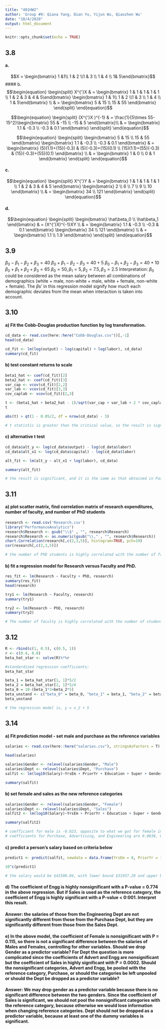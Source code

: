 ```yaml
---
title: "401HW2"
author: 'Group #9: Qiana Yang, Dian Yu, Yijun Wu, Qiaozhen Wu'
date: "10/4/2020"
output: html_document
---
```


```r
knitr::opts_chunk$set(echo = TRUE)
```

## 3.8 
#### a.
$$X = \begin{bmatrix} 1 &1\\ 1 & 2 \\1 & 3 \\ 1 & 4 \\ 1& 5\end{bmatrix}$$
#### b.
$$\begin{equation}
\begin{split}
X^{'}X 
& = \begin{bmatrix} 1 & 1 & 1 & 1 & 1 \\ 1 & 2 & 3 & 4 & 5\end{bmatrix}
\begin{bmatrix} 1 & 1\\ 1 & 2 \\1 & 3 \\ 1 & 4 \\ 1 & 5\end{bmatrix} \\
& = \begin{bmatrix} 5 & 15 \\ 15 & 55 \end{bmatrix}
\end{split}
\end{equation}$$

$$\begin{equation}
\begin{split}
(X^{'}X )^{-1}
& = \frac{1}{5\times 55-15^2}\begin{bmatrix} 55 & -15 \\ -15 & 5 \end{bmatrix}\\
& = \begin{bmatrix} 1.1 & -0.3 \\ -0.3 & 0.1 \end{bmatrix}
\end{split}
\end{equation}$$

$$\begin{equation}
\begin{split}
\begin{bmatrix} 5 & 15 \\ 15 & 55 \end{bmatrix} \begin{bmatrix} 1.1 & -0.3 \\ -0.3 & 0.1 \end{bmatrix}
& = \begin{bmatrix} (5)(1.1)+(15)(-0.3) & (5)(-0.3)+(15)(0.1) \\ (15)(1.1)+(55)(-0.3) & (15)(-0.3)+(55)(0.1) \end{bmatrix} \\
& = \begin{bmatrix} 1 & 0 \\ 0 & 1 \end{bmatrix}
\end{split}
\end{equation}$$

#### c.
$$\begin{equation}
\begin{split}
X^{'}Y
& = \begin{bmatrix} 1 & 1 & 1 & 1 & 1 \\ 1 & 2 & 3 & 4 & 5 \end{bmatrix} \begin{bmatrix} 2 \\ 6 \\ 7 \\ 9 \\ 10 \end{bmatrix} \\ 
& = \begin{bmatrix} 34 \\ 121 \end{bmatrix}
\end{split}
\end{equation}$$

#### d.
$$\begin{equation}
\begin{split}
\begin{bmatrix} \hat\beta_0 \\ \hat\beta_1 \end{bmatrix}
& = (X^{'}X)^{-1}XY \\
& = \begin{bmatrix} 1.1 & -0.3 \\ -0.3 & 0.1 \end{bmatrix} \begin{bmatrix} 34 \\ 121 \end{bmatrix} \\
& = \begin{bmatrix} 1.1 \\ 1.9 \end{bmatrix}
\end{split}
\end{equation}$$


## 3.9 
$\beta_0-\beta_1-\beta_2 +\beta_3= 40$
$\beta_0+\beta_1-\beta_2 - \beta_3= 40+5$
$\beta_0-\beta_1+\beta_2 - \beta_3= 40+10$
$\beta_0+\beta_1+\beta_2 + \beta_3 = 65$
$\beta_0 = 50, \beta_1 = 5, \beta_2 = 7.5, \beta_3 = 2.5$
Interpretation: $\beta_0$ could be considered as the mean salary between all combinations of demographics (white + male, non-white + male, white + female, non-white + female). The $\beta$s' in this regression model signify how much each demographic deviates from the mean when interaction is taken into account.


## 3.10 
#### a) Fit the Cobb-Douglas production function by log transformation.
```r

cd_data <- read.csv(here::here("Cobb-Douglas.csv"))[,-1]
head(cd_data)

cd_fit <- lm(log(output) ~ log(capital) + log(labor), cd_data)
summary(cd_fit)

```
#### b) test constant returns to scale

```r
beta1_hat <- coef(cd_fit)[2]
beta2_hat <- coef(cd_fit)[3]
var_cap <- vcov(cd_fit)[2,2]
var_lab <- vcov(cd_fit)[3,3]
cov_caplab <- vcov(cd_fit)[2,3]

t <- (beta1_hat + beta2_hat - 1)/sqrt(var_cap + var_lab + 2 * cov_caplab)
t

abs(t) > qt(1 - 0.05/2, df = nrow(cd_data) - 3)

# t statistic is greater than the critical value, so the result is significant. We reject the null hypothesis that beta1 + beta2 = 1.

```

#### c) alternative t test

```r

cd_data$alt_y <- log(cd_data$output) - log(cd_data$labor)
cd_data$alt_x1 <- log(cd_data$capital) - log(cd_data$labor)

alt_fit <- lm(alt_y ~ alt_x1 + log(labor), cd_data)

summary(alt_fit)

# the result is significant, and it is the same as that obtained in Part(b). Note that the t score obtained in Part(b) equals the t score of x2 here. The t score of x2 is significant, and therefore we reject the null hypothesis that beta1 + beta2 - 1 = 0.

```

## 3.11 
#### a) plot scatter matrix, find correlation matrix of research expenditures, number of faculty, and number of PhD students

```r

research <- read.csv('Research.csv')
library("PerformanceAnalytics")
research$Research <- gsub("\\$" , "", research$Research)
research$Research <- as.numeric(gsub("\\," , "", research$Research))
chart.Correlation(research[,c(2,3,5)], histogram=TRUE, pch=19)
cor(research[,c(2,3,5)])

# the number of PhD students is highly correlated with the number of faculty, with r = 0.90. Research expenditure is correlated with the number of PhD students and faculty with r = 0.82 and r = 0.76 respectively.

```
#### b) fit a regression model for Research versus Faculty and PhD.

```r

res_fit <- lm(Research ~ Faculty + PhD, research)
summary(res_fit)
head(research)

try1 <- lm(Research ~ Faculty, research)
summary(try1)

try2 <- lm(Research ~ PhD, research)
summary(try2)

# The number of faculty is highly correlated with the number of students (r = 0.9). In this case, research expenditures are also calculated by weighing both total research expenditures and research expenditures by faculty. Given faculty with more research grant funds more students and the number of faculty can be estimated by total research expenditures / research expenditures by faculty, the relationship between faculty and student is not independent, and therefore the model we have here has a multicollinearity problem.

```

## 3.12

```r

R <- rbind(c(1, 0.5), c(0.5, 1))
r <- c(0.4, 0.8)
beta_hat_star <- solve(R)%*%r

#standardized regression coefficients:
beta_hat_star
```

```r
beta_1 = beta_hat_star[1, 1]*5/2
beta_2 = beta_hat_star[2, 1]*5/4
beta_0 = 10-(beta_1*3+beta_2*5)
beta_unstand <- c("beta_0" = beta_0, "beta_1" = beta_1, "beta_2" = beta_2)
beta_unstand

# the regression model is, y = x_2 + 5

```

## 3.14
#### a) Fit prediction model - set male and purchase as the reference variables

```r

salaries <- read.csv(here::here("salaries.csv"), stringsAsFactors = T)

head(salaries)

salaries$Gender <- relevel(salaries$Gender, "Male")
salaries$Dept <- relevel(salaries$Dept, "Purchase")
salfit <- lm(log10(Salary)~YrsEm + PriorYr + Education + Super + Gender + Dept, salaries)

summary(salfit)

```
#### b) set female and sales as the new reference categories

```r

salaries$Gender <- relevel(salaries$Gender, "Female")
salaries$Dept <- relevel(salaries$Dept, "Sales")
salfit2 <- lm(log10(Salary)~YrsEm + PriorYr + Education + Super + Gender + Dept, salaries)

summary(salfit2)

# coefficient for male is -0.023, opposite to what we got for female in a). 
# coefficients for Purchase, Advertising, and Engineering are 0.0938, 0.0550, 0.0880 respectively.  

```
#### c) predict a person's salary based on criteria below

```r

predict1 <- predict(salfit, newdata = data.frame(YrsEm = 8, PriorYr = 10, Education = 12, Gender = "Male", Dept = "Sales", Super = 5), interval = "prediction")

10^c(predict1)

# the salary would be $41500.04, with lower bound $31937.20 and upper bound $53926.24.

```

#### d) The coefficient of Engg is highly nonsignificant with a P-value = 0.774 in the above regression. But if Sales is used as the reference category, the coefficient of Engg is highly significant with a P-value < 0:001. Interpret this result.

#### Answer: the salaries of those from the Engineering Dept are not significantly different from those from the Purchase Dept, but they are significantly different from those from the Sales Dept.

#### e) In the above model, the coefficient of Female is nonsignificant with P = 0.115, so there is not a significant difference between the salaries of Males and Females, controlling for other variables. Should we drop Gender as a predictor variable? For Dept the question is more complicated since the coefficients of Advert and Engg are nonsignificant but the coefficient of Sales in highly significant with P = 0.0002. Should the nonsignificant categories, Advert and Engg, be pooled with the reference category, Purchase, or should the categories be left unpooled or should the Dept be dropped as a predictor variable?

#### Answer: We may drop gender as a predictor variable because there is no significant difference between the two genders. Since the coefficient of Sales is significant, we should not pool the nonsignificant categories with the reference category, because otherwise we would lose information when changing reference categories. Dept should not be dropped as a predictor variable, because at least one of the dummy variables is significant.